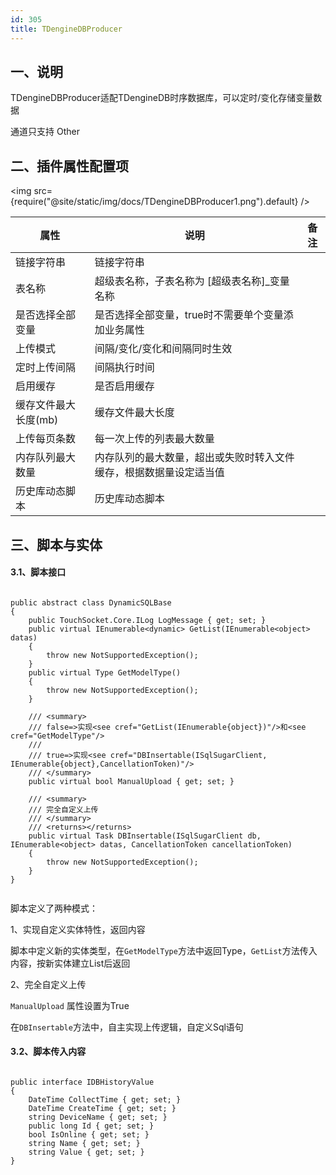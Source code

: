 ```yaml
---
id: 305
title: TDengineDBProducer
---
```




 
 
## 一、说明

TDengineDBProducer适配TDengineDB时序数据库，可以定时/变化存储变量数据

通道只支持 Other 

## 二、插件属性配置项

<img src={require("@site/static/img/docs/TDengineDBProducer1.png").default} />

| 属性           |  说明                    | 备注|
| ---------------| --------------------------| ---|
| 链接字符串         | 链接字符串              ||
| 表名称         | 超级表名称，子表名称为 [超级表名称]_变量名称     |  |
| 是否选择全部变量         | 是否选择全部变量，true时不需要单个变量添加业务属性            |  |
| 上传模式         | 间隔/变化/变化和间隔同时生效            |  |
| 定时上传间隔         | 间隔执行时间           |  |
| 启用缓存         | 是否启用缓存           |  |
| 缓存文件最大长度(mb)         | 缓存文件最大长度           |  |
| 上传每页条数         | 每一次上传的列表最大数量           |  |
| 内存队列最大数量         | 内存队列的最大数量，超出或失败时转入文件缓存，根据数据量设定适当值           |  |
| 历史库动态脚本         | 历史库动态脚本           |  |

## 三、脚本与实体

#### 3.1、脚本接口
```

public abstract class DynamicSQLBase
{
    public TouchSocket.Core.ILog LogMessage { get; set; }
    public virtual IEnumerable<dynamic> GetList(IEnumerable<object> datas)
    {
        throw new NotSupportedException();
    }
    public virtual Type GetModelType()
    {
        throw new NotSupportedException();
    }

    /// <summary>
    /// false=>实现<see cref="GetList(IEnumerable{object})"/>和<see cref="GetModelType"/>
    /// 
    /// true=>实现<see cref="DBInsertable(ISqlSugarClient, IEnumerable{object},CancellationToken)"/>
    /// </summary>
    public virtual bool ManualUpload { get; set; }

    /// <summary>
    /// 完全自定义上传
    /// </summary>
    /// <returns></returns>
    public virtual Task DBInsertable(ISqlSugarClient db, IEnumerable<object> datas, CancellationToken cancellationToken)
    {
        throw new NotSupportedException();
    }
}


```


脚本定义了两种模式：

1、实现自定义实体特性，返回内容

脚本中定义新的实体类型，在``GetModelType``方法中返回Type，``GetList``方法传入内容，按新实体建立List后返回

2、完全自定义上传

``ManualUpload`` 属性设置为True

在``DBInsertable``方法中，自主实现上传逻辑，自定义Sql语句

#### 3.2、脚本传入内容


```

public interface IDBHistoryValue
{
    DateTime CollectTime { get; set; }
    DateTime CreateTime { get; set; }
    string DeviceName { get; set; }
    public long Id { get; set; }
    bool IsOnline { get; set; }
    string Name { get; set; }
    string Value { get; set; }
}



```
